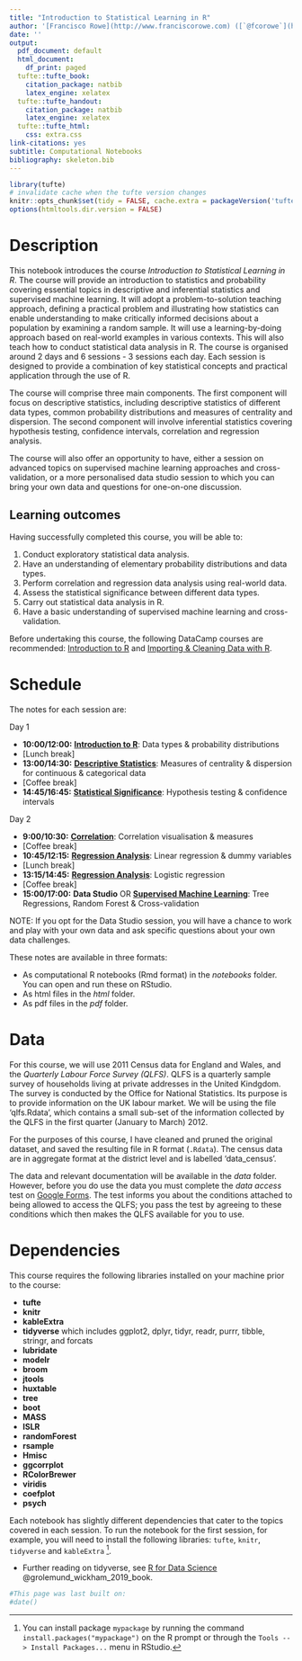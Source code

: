 ```yaml
---
title: "Introduction to Statistical Learning in R"
author: '[Francisco Rowe](http://www.franciscorowe.com) ([`@fcorowe`](http://twitter.com/fcorowe))'
date: ''
output:
  pdf_document: default
  html_document:
    df_print: paged
  tufte::tufte_book:
    citation_package: natbib
    latex_engine: xelatex
  tufte::tufte_handout:
    citation_package: natbib
    latex_engine: xelatex
  tufte::tufte_html:
    css: extra.css
link-citations: yes
subtitle: Computational Notebooks
bibliography: skeleton.bib
---
```


```r
library(tufte)
# invalidate cache when the tufte version changes
knitr::opts_chunk$set(tidy = FALSE, cache.extra = packageVersion('tufte'))
options(htmltools.dir.version = FALSE)
```

# Description

This notebook introduces the course *Introduction to Statistical Learning in R*. The course will provide an introduction to statistics and probability covering essential topics in descriptive and inferential statistics and supervised machine learning. It will adopt a problem-to-solution teaching approach, defining a practical problem and illustrating how statistics can enable understanding to make critically informed decisions about a population by examining a random sample. It will use a learning-by-doing approach based on real-world examples in various contexts. This will also teach how to conduct statistical data analysis in R. The course is organised around 2 days and 6 sessions - 3 sessions each day. Each session is designed to provide a combination of key statistical concepts and practical application through the use of R.

The course will comprise three main components. The first component will focus on descriptive statistics, including descriptive statistics of different data types, common probability distributions and measures of centrality and dispersion. The second component will involve inferential statistics covering hypothesis testing, confidence intervals, correlation and regression analysis. 

The course will also offer an opportunity to have, either a session on advanced topics on supervised machine learning approaches and cross-validation, or a more personalised data studio session to which you can bring your own data and questions for one-on-one discussion.

## Learning outcomes
Having successfully completed this course, you will be able to:

1.	Conduct exploratory statistical data analysis.
2.	Have an understanding of elementary probability distributions and data types.
3.	Perform correlation and regression data analysis using real-world data.
4.	Assess the statistical significance between different data types.
5.	Carry out statistical data analysis in R.
6.  Have a basic understanding of supervised machine learning and cross-validation.

Before undertaking this course, the following DataCamp courses are recommended: [Introduction to R](https://www.datacamp.com/courses/free-introduction-to-r) and [Importing & Cleaning Data with R](https://www.datacamp.com/tracks/importing-cleaning-data-with-r).

# Schedule

The notes for each session are:

Day 1

* **10:00/12:00:** [**Introduction to R**](d1n1_intro.html): Data types & probability distributions
* [Lunch break]
* **13:00/14:30:** [**Descriptive Statistics**](d1n2_summary.html): Measures of centrality & dispersion for continuous & categorical data
* [Coffee break]
* **14:45/16:45:** [**Statistical Significance**](d1n3_confidence.html): Hypothesis testing & confidence intervals

Day 2

* **9:00/10:30:** [**Correlation**](d2n1_correlation.html): Correlation visualisation & measures
* [Coffee break]
* **10:45/12:15:** [**Regression Analysis**](d2n2_regression.html): Linear regression & dummy variables
* [Lunch break]
* **13:15/14:45:** [**Regression Analysis**](d2n2_regression.html): Logistic regression
* [Coffee break]
* **15:00/17:00:** **Data Studio** OR [**Supervised Machine Learning**](d2n3_machinelearning.html): Tree Regressions, Random Forest & Cross-validation

NOTE: If you opt for the Data Studio session, you will have a chance to work and play with your own data and ask specific questions about your own data challenges.

These notes are available in three formats:

* As computational R notebooks (Rmd format) in the *notebooks* folder. You can open and run these on RStudio.
* As html files in the *html* folder.
* As pdf files in the *pdf* folder.

# Data

For this course, we will use 2011 Census data for England and Wales, and the *Quarterly Labour Force Survey (QLFS)*. QLFS is a quarterly sample survey of households living at private addresses in the United Kindgdom. The survey is conducted by the Office for National Statistics. Its purpose is to provide information on the UK labour market. We will be using the file ‘qlfs.Rdata’, which contains a small sub-set of the information collected by the QLFS in the first quarter (January to March) 2012. 

For the purposes of this course, I have cleaned and pruned the original dataset, and saved the resulting file in R format (`.Rdata`). The census data are in aggregate format at the district level and is labelled ‘data_census’.

The data and relevant documentation will be available in the *data* folder. However, before you do use the data you must complete the *data access* test on [Google Forms](https://forms.gle/HP3z5PxeYdztMYVe9). The test informs you about the conditions attached to being allowed to access the QLFS; you pass the test by agreeing to these conditions which then makes the QLFS available for you to use. 

# Dependencies

This course requires the following libraries installed on your machine prior to the course:

* **tufte**
* **knitr**
* **kableExtra**
* **tidyverse** which includes ggplot2, dplyr, tidyr, readr, purrr, tibble, stringr,
and forcats
* **lubridate**
* **modelr**
* **broom**
* **jtools** 
* **huxtable**
* **tree**
* **boot**
* **MASS**
* **ISLR**
* **randomForest**
* **rsample**
* **Hmisc**
* **ggcorrplot**
* **RColorBrewer**
* **viridis**
* **coefplot**
* **psych**

Each notebook has slightly different dependencies that cater to the topics covered in each session. To run the notebook for the first session, for example, you will need to install the following libraries: `tufte`, `knitr`, `tidyverse` and `kableExtra` ^[You can install package `mypackage` by running the command `install.packages("mypackage")` on the R prompt or through the `Tools --> Install Packages...` menu in RStudio.].


* Further reading on tidyverse, see [R for Data Science](https://r4ds.had.co.nz) @grolemund_wickham_2019_book.



```r
#This page was last built on:
#date()
```
